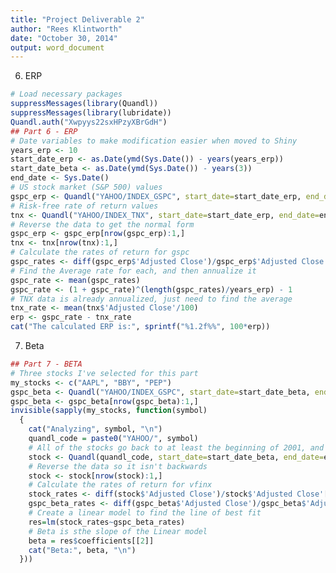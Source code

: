```yaml
---
title: "Project Deliverable 2"
author: "Rees Klintworth"
date: "October 30, 2014"
output: word_document
---
```

6. ERP
```r
# Load necessary packages
suppressMessages(library(Quandl))
suppressMessages(library(lubridate))
Quandl.auth("Xwpyys22sxHPzyXBrGdH")
## Part 6 - ERP
# Date variables to make modification easier when moved to Shiny
years_erp <- 10
start_date_erp <- as.Date(ymd(Sys.Date()) - years(years_erp))
start_date_beta <- as.Date(ymd(Sys.Date()) - years(3))
end_date <- Sys.Date()
# US stock market (S&P 500) values
gspc_erp <- Quandl("YAHOO/INDEX_GSPC", start_date=start_date_erp, end_date=end_date)
# Risk-free rate of return values
tnx <- Quandl("YAHOO/INDEX_TNX", start_date=start_date_erp, end_date=end_date)
# Reverse the data to get the normal form
gspc_erp <- gspc_erp[nrow(gspc_erp):1,]
tnx <- tnx[nrow(tnx):1,]
# Calculate the rates of return for gspc
gspc_rates <- diff(gspc_erp$'Adjusted Close')/gspc_erp$'Adjusted Close'[-length(gspc_erp$'Adjusted Close')]
# Find the Average rate for each, and then annualize it
gspc_rate <- mean(gspc_rates)
gspc_rate <- (1 + gspc_rate)^(length(gspc_rates)/years_erp) - 1
# TNX data is already annualized, just need to find the average
tnx_rate <- mean(tnx$'Adjusted Close'/100)
erp <- gspc_rate - tnx_rate
cat("The calculated ERP is:", sprintf("%1.2f%%", 100*erp))
```
7. Beta
```r
## Part 7 - BETA
# Three stocks I've selected for this part
my_stocks <- c("AAPL", "BBY", "PEP")
gspc_beta <- Quandl("YAHOO/INDEX_GSPC", start_date=start_date_beta, end_date=end_date)
gspc_beta <- gspc_beta[nrow(gspc_beta):1,]
invisible(sapply(my_stocks, function(symbol)
  {
    cat("Analyzing", symbol, "\n")
    quandl_code = paste0("YAHOO/", symbol)
    # All of the stocks go back to at least the beginning of 2001, and wanted analyze the most years possible
    stock <- Quandl(quandl_code, start_date=start_date_beta, end_date=end_date)
    # Reverse the data so it isn't backwards
    stock <- stock[nrow(stock):1,]
    # Calculate the rates of return for vfinx
    stock_rates <- diff(stock$'Adjusted Close')/stock$'Adjusted Close'[-length(stock$'Adjusted Close')]
    gspc_beta_rates <- diff(gspc_beta$'Adjusted Close')/gspc_beta$'Adjusted Close'[-length(gspc_beta$'Adjusted Close')]
    # Create a linear model to find the line of best fit
    res=lm(stock_rates~gspc_beta_rates)
    # Beta is sthe slope of the Linear model
    beta = res$coefficients[[2]]
    cat("Beta:", beta, "\n") 
  }))



```
